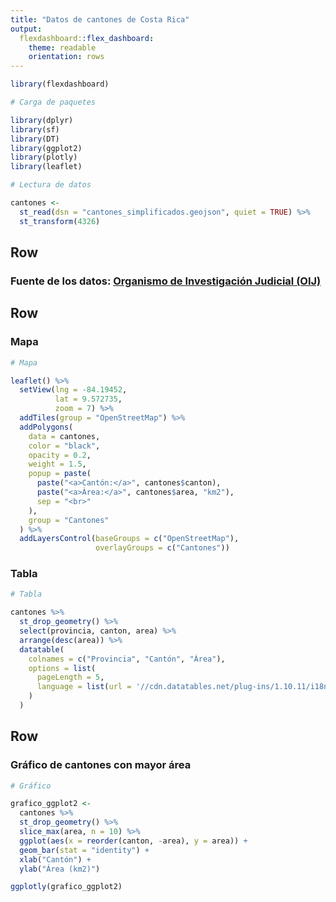 ```yaml
---
title: "Datos de cantones de Costa Rica"
output: 
  flexdashboard::flex_dashboard:
    theme: readable
    orientation: rows
---
```


```r
library(flexdashboard)
```

```r
# Carga de paquetes

library(dplyr)
library(sf)
library(DT)
library(ggplot2)
library(plotly)
library(leaflet)
```

```r
# Lectura de datos

cantones <-
  st_read(dsn = "cantones_simplificados.geojson", quiet = TRUE) %>%
  st_transform(4326)
```


Row {data-height=10}
-----------------------------------------------------------------------

### **Fuente de los datos: [Organismo de Investigación Judicial (OIJ)](https://sitiooij.poder-judicial.go.cr/index.php/ayuda/servicios-policiales/servicios-a-organizaciones/indice-de-transparencia-del-sector-publico-costarricense/datos-abiertos)**

Row {data-height=590}
-----------------------------------------------------------------------

### Mapa

```r
# Mapa

leaflet() %>%
  setView(lng = -84.19452,
          lat = 9.572735,
          zoom = 7) %>%
  addTiles(group = "OpenStreetMap") %>%
  addPolygons(
    data = cantones,
    color = "black",
    opacity = 0.2,
    weight = 1.5,
    popup = paste(
      paste("<a>Cantón:</a>", cantones$canton),
      paste("<a>Área:</a>", cantones$area, "km2"),
      sep = "<br>"
    ),
    group = "Cantones"
  ) %>%
  addLayersControl(baseGroups = c("OpenStreetMap"),
                   overlayGroups = c("Cantones"))
```

### Tabla

```r
# Tabla

cantones %>%
  st_drop_geometry() %>%
  select(provincia, canton, area) %>%
  arrange(desc(area)) %>%
  datatable(
    colnames = c("Provincia", "Cantón", "Área"),
    options = list(
      pageLength = 5,
      language = list(url = '//cdn.datatables.net/plug-ins/1.10.11/i18n/Spanish.json')
    )
  )
```

Row {data-height=400}
-----------------------------------------------------------------------

### Gráfico de cantones con mayor área

```r
# Gráfico

grafico_ggplot2 <-
  cantones %>%
  st_drop_geometry() %>%
  slice_max(area, n = 10) %>%
  ggplot(aes(x = reorder(canton, -area), y = area)) +
  geom_bar(stat = "identity") +
  xlab("Cantón") +
  ylab("Área (km2)")

ggplotly(grafico_ggplot2)
```

